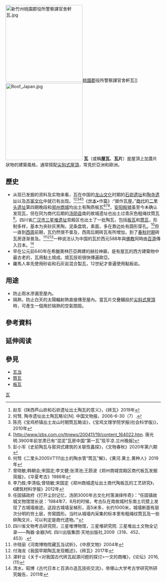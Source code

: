 {{Otheruses|瓦 (消歧義)}}
[[File:新竹州桃園郡役所警察課官舍軒瓦.jpg|250px]][[桃園郡|桃園郡]]役所警察課官舍軒瓦]]
[[File:Roof_Japan.jpg|250px]]
'''瓦'''（或稱'''屋瓦'''、'''瓦片'''）是屋頂上加蓋片狀物的建築風格，通常搭配[[尖斜式屋頂|尖斜式屋頂]]，常見於亞洲和歐洲。

== 歷史 ==
*从现已发掘的资料及实物来看，瓦在中国的[[龙山文化|龙山文化]]时期的[[石峁遗址|石峁遗址]]和[[陶寺遗址|陶寺遗址]]以及[[齐家文化|齐家文化]]中就已有出现。<ref>赵东《陕西芦山峁和石峁遗址出土陶瓦的意义》，《砖瓦》2019年</ref><ref>何驽. 陶寺遗址出土陶瓦略论[N]. 中国文物报，2006-6-30（7）.</ref><ref>陈亮《宝鸡桥镇出土龙山时期筒瓦略谈》，《宝鸡文理学院学报(社会科学版)》，2010年</ref><ref>[http://www.lzbs.com.cn/ttnews/200411/19/content_164022.htm. 唐光明.3900年前甘肃已有“混泥”瓦房中国“第一瓦”现平凉.兰州晚报]</ref><ref>彭小军《史前陶瓦与窑洞式建筑的关联性蠡探》，《文物春秋》2020年第六期</ref>《[[世本|世本]]•作篇》:“桀作瓦屋。”[[商代|商代]]的[[二里头遗址|二里头遗址]]第四期晚段和[[郑州商城|郑州商城]]均出土有陶质板瓦<ref>何驽《二里头2005VT111出土的陶水管“筒瓦”解》，《黄河.黄土.黄种人》2019年</ref><ref>曾晓敏;韩朝会;宋国定;李文健;张清池;王蔚波《郑州商城宫殿区商代板瓦发掘简报》，《华夏考古》1986年</ref><ref>李乃胜;李清临;曾晓敏;宋国定《郑州商城遗址出土商代陶板瓦的工艺研究》，《建筑材料学报》2012年</ref>，[[安阳|安阳]][[殷墟|殷墟]]虽至今未确认发现瓦，但在同为商代后期的[[汤阴县|汤阴县]]南的故城遗址也出土过青灰色粗绳纹筒瓦<ref>任固镇政府《打开尘封记忆，汤阴3000年古文化村落演绎传奇》：“任固镇故城文物馆馆长说：‘1984年7、8月的时候，考古队在南故城村东南土坑壁上发现了古城墙痕迹。这段古城墙呈梯形，高5米多，长约1000米，城墙断面有层次分明的夯土层，夯窝圆形。当时从城墙内采集的标本里有粗绳纹筒瓦及一些碎陶文片，可以判定是商代遗物。’”</ref>。四川省[[广汉市|广汉市]][[三星堆遗址|三星堆遗址]]宫殿区也出土了一批陶瓦，包括[[板瓦|板瓦]]和[[筒瓦|筒瓦]]，形制多样，基本为夹砂灰黑陶，泥条盘筑，素面，多在靠边处有圆形穿孔。<ref>四川省文物考古研究院，三星堆博物馆，三星堆研究院. 三星堆出土文物全记录——陶器·金器[M]. 四川出版集团·天地出版社,2009（318、452、453）.</ref>但一直到[[西周|西周]]前期，瓦仍然很不普及，西周后期砖瓦有所增加，到了[[春秋时期|春秋时期]]砖瓦房逐渐普及。<ref>许晓丽《河南博物院藏瓦当试析》，《中原文物》2004年</ref><ref>付海龙《我国早期陶瓦发现概述》，《砖瓦》2017年</ref><ref>湛轩业《关于<对我国古代砖瓦起源问题的探讨>一文的商榷》，《论坛》2016, (11)</ref>一种说法认为中国的瓦於西元588年與[[佛教|佛教]]同時由[[百濟|百濟]]傳入日本。<ref>清水，昭博《古代日本と百済の造瓦技術交流》，帝塚山大学考古学研究所研究報告，2011年</ref>
*早在公元前640年在希臘奧林匹亞興建的赫拉神廟，是有屋瓦的西方建築物中最古老的，瓦用黏土燒成。燒瓦技術很快傳遍歐亞。
*羅馬人率先使用砂岩和石灰岩混合製瓦，12世紀才普遍使用黏板岩。

== 用途 ==
*防止雨水滲漏至屋內。
*隔熱，防止白天的太陽輻射熱直接傳至屋內。當瓦片交疊鋪設於[[尖斜式屋頂|尖斜式屋頂]]時，可產生一個用於隔熱的空氣間距。
==參考資料==
{{reflist}}
== 延伸阅读 ==
{{Wikisource further reading}}

== 參見 ==
*[[瓦当|瓦当]]
*[[筒瓦|筒瓦]]
*[[板瓦|板瓦]]

{{建築材料}}

[[Category:瓦|]]